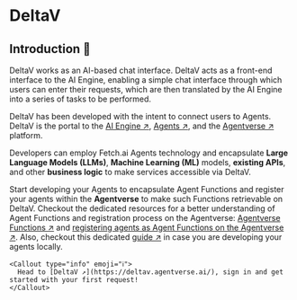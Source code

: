 
# DeltaV

## Introduction 🚀

DeltaV works as an AI-based chat interface. DeltaV acts as a front-end interface to the AI Engine, enabling a simple chat interface through which users can enter their requests, which are then translated by the AI Engine into a series of tasks to be performed.

DeltaV has been developed with the intent to connect users to Agents. DeltaV is the portal to the [AI Engine ↗️](/concepts/ai-engine/ai-engine-intro), [Agents ↗️](/concepts/agents/agents), and the [Agentverse ↗️](/concepts/agent-services/agentverse-intro) platform.

Developers can employ Fetch.ai Agents technology and encapsulate **Large Language Models (LLMs)**, **Machine Learning (ML)** models, **existing APIs**, and other **business logic** to make services accessible via DeltaV.

Start developing your Agents to encapsulate Agent Functions and register your agents within the **Agentverse** to make such Functions retrievable on DeltaV. Checkout the dedicated resources for a better understanding of Agent Functions and registration process on the Agentverse: [Agentverse Functions ↗️](/guides/services/services) and [registering agents as Agent Functions on the Agentverse ↗️](/guides/agentverse/registering-agent-services). Also, checkout this dedicated [guide ↗️](/guides/agents/running-locally) in case you are developing your agents locally.

    <Callout type="info" emoji="ℹ️">
      Head to [DeltaV ↗️](https://deltav.agentverse.ai/), sign in and get started with your first request!
    </Callout>
